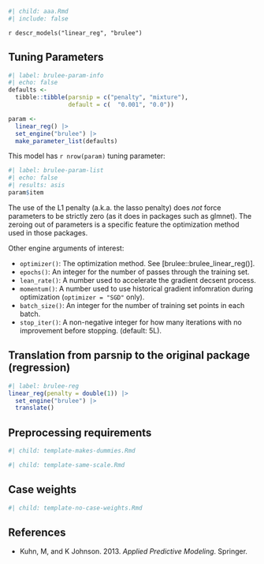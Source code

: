 ```r
#| child: aaa.Rmd
#| include: false
```

`r descr_models("linear_reg", "brulee")`

## Tuning Parameters

```r
#| label: brulee-param-info
#| echo: false
defaults <- 
  tibble::tibble(parsnip = c("penalty", "mixture"),
                 default = c(  "0.001", "0.0"))

param <-
  linear_reg() |> 
  set_engine("brulee") |> 
  make_parameter_list(defaults)
```

This model has `r nrow(param)` tuning parameter:

```r
#| label: brulee-param-list
#| echo: false
#| results: asis
param$item
```

The use of the L1 penalty (a.k.a. the lasso penalty) does _not_ force parameters to be strictly zero (as it does in packages such as glmnet). The zeroing out of parameters is a specific feature the optimization method used in those packages.

Other engine arguments of interest: 

 - `optimizer()`: The optimization method. See [brulee::brulee_linear_reg()].
 - `epochs()`: An integer for the number of passes through the training set. 
 - `lean_rate()`: A number used to accelerate the gradient decsent process. 
 - `momentum()`: A number used to use historical gradient infomration during optimization  (`optimizer = "SGD"` only).
 - `batch_size()`: An integer for the number of training set points in each batch.
 - `stop_iter()`: A non-negative integer for how many iterations with no improvement before stopping. (default: 5L).


## Translation from parsnip to the original package (regression)

```r
#| label: brulee-reg
linear_reg(penalty = double(1)) |>  
  set_engine("brulee") |> 
  translate()
```


## Preprocessing requirements

```r
#| child: template-makes-dummies.Rmd
```

```r
#| child: template-same-scale.Rmd
```

## Case weights

```r
#| child: template-no-case-weights.Rmd
```

## References

 - Kuhn, M, and K Johnson. 2013. _Applied Predictive Modeling_. Springer.
